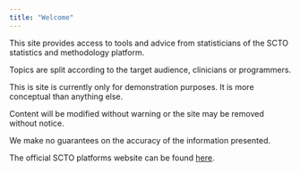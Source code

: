 ```yaml
---
title: "Welcome"
---
```


This site provides access to tools and advice from statisticians of the SCTO statistics and methodology platform.

Topics are split according to the target audience, clinicians or programmers.


:::{.callout-important}

This is site is currently only for demonstration purposes. It is more conceptual than anything else. 

Content will be modified without warning or the site may be removed without notice.

We make no guarantees on the accuracy of the information presented.

:::

The official SCTO platforms website can be found [here](https://www.sctoplatforms.ch/).
